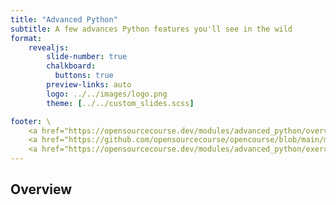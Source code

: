 ```yaml
---
title: "Advanced Python"
subtitle: A few advances Python features you'll see in the wild
format:
    revealjs:
        slide-number: true
        chalkboard:
          buttons: true
        preview-links: auto
        logo: ../../images/logo.png
        theme: [../../custom_slides.scss]

footer: \
    <a href="https://opensourcecourse.dev/modules/advanced_python/overview.html">overview</a> /\
    <a href="https://github.com/opensourcecourse/opencourse/blob/main/modules/advanced_python/slides.qmd">source</a> /\
    <a href="https://opensourcecourse.dev/modules/advanced_python/exercises.html">exercises</a>
---
```


## Overview
